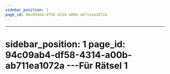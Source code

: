 ```yaml
---
sidebar_position: 1
page_id: 94c09ab4-df58-4314-a00b-ab711ea1072a
---
```


---
sidebar_position: 1
page_id: 94c09ab4-df58-4314-a00b-ab711ea1072a
---Für Rätsel 1
===============